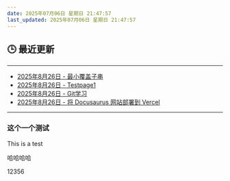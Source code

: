 ```yaml
---
date: 2025年07月06日 星期日 21:47:57
last_updated: 2025年07月06日 星期日 21:47:57
---
```


## 🕒 最近更新

---
- [2025年8月26日 - 最小覆盖子串](/blog/LeetCode76)
- [2025年8月26日 - Testpage1](/docs/mydoc/testpage1)
- [2025年8月26日 - Git学习](/blog/LearnGit)
- [2025年8月26日 - 将 Docusaurus 网站部署到 Vercel](/blog/VercelBlog)
---

<!-- 其他内容 -->


### 这个一个测试
This is a test

哈哈哈哈


12356
